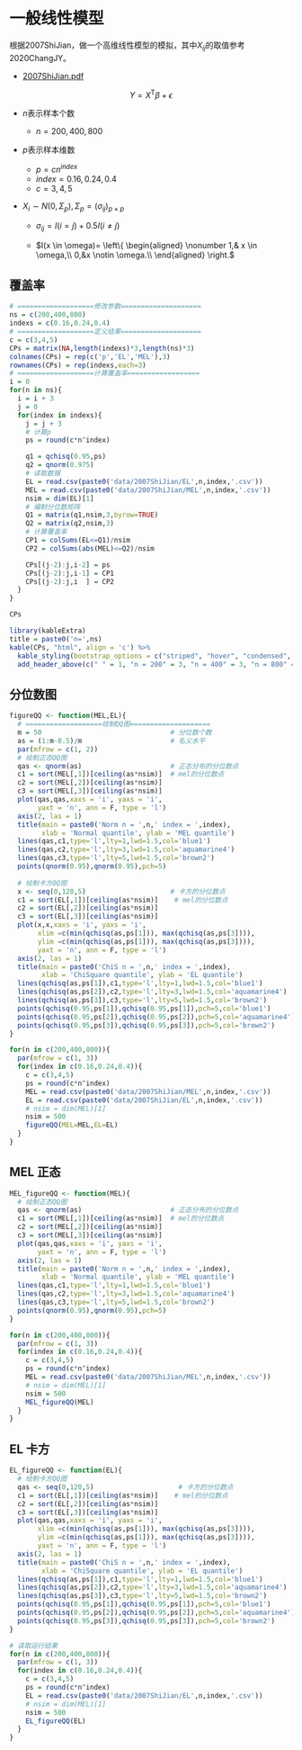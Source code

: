 # 一般线性模型
根据2007ShiJian，做一个高维线性模型的模拟，其中$X_{ij}$的取值参考2020ChangJY。

- [2007ShiJian.pdf](https://tang-jay.github.io/resources/HighDimen/2.pdf)



$$Y = X^\mathsf{T}\beta + \epsilon$$

- $n$表示样本个数
  - $n = 200,400,800$
- $p$表示样本维数
  - $p=cn^{index}$
  - $index=0.16,0.24,0.4$
  - $c = 3,4,5$

- $X_i \sim N(0,\Sigma_{p}), \Sigma_{p}=(\sigma_{ij})_{p \times p}$

  - $\sigma_{ij}=I(i=j)+0.5I(i \neq j)$

  - $I(x \in \omega)=
\left\{
\begin{aligned}
\nonumber
1,& x \in \omega,\\
0,&x \notin \omega.\\
\end{aligned}
\right.$

## 覆盖率


```r
# ===================修改参数====================
ns = c(200,400,800)
indexs = c(0.16,0.24,0.4)
# ===================定义结果====================
c = c(3,4,5)
CPs = matrix(NA,length(indexs)*3,length(ns)*3)
colnames(CPs) = rep(c('p','EL','MEL'),3)
rownames(CPs) = rep(indexs,each=3)
# ===================计算覆盖率==================
i = 0
for(n in ns){
  i = i + 3
  j = 0
  for(index in indexs){
    j = j + 3
    # 计算p
    ps = round(c*n^index)

    q1 = qchisq(0.95,ps)
    q2 = qnorm(0.975)
    # 读取数据
    EL = read.csv(paste0('data/2007ShiJian/EL',n,index,'.csv'))
    MEL = read.csv(paste0('data/2007ShiJian/MEL',n,index,'.csv'))
    nsim = dim(EL)[1]
    # 编制分位数矩阵
    Q1 = matrix(q1,nsim,3,byrow=TRUE)
    Q2 = matrix(q2,nsim,3)
    # 计算覆盖率
    CP1 = colSums(EL<=Q1)/nsim
    CP2 = colSums(abs(MEL)<=Q2)/nsim

    CPs[(j-2):j,i-2] = ps
    CPs[(j-2):j,i-1] = CP1
    CPs[(j-2):j,i  ] = CP2
  }
}

CPs
```

```r
library(kableExtra)
title = paste0('n=',ns)
kable(CPs, "html", align = 'c') %>%
  kable_styling(bootstrap_options = c("striped", "hover", "condensed", "responsive"), full_width = F) %>%
  add_header_above(c(" " = 1, "n = 200" = 3, "n = 400" = 3, "n = 800" = 3))
```
## 分位数图

```r
figureQQ <- function(MEL,EL){
  # ===================绘制QQ图====================
  m = 50                                # 分位数个数
  as = (1:m-0.5)/m                      # 名义水平
  par(mfrow = c(1, 2))
  # 绘制正态QQ图
  qas <- qnorm(as)                      # 正态分布的分位数点
  c1 = sort(MEL[,1])[ceiling(as*nsim)]  # mel的分位数点
  c2 = sort(MEL[,2])[ceiling(as*nsim)]
  c3 = sort(MEL[,3])[ceiling(as*nsim)]
  plot(qas,qas,xaxs = 'i', yaxs = 'i',
       yaxt = 'n', ann = F, type = 'l')
  axis(2, las = 1)
  title(main = paste0('Norm n = ',n,' index = ',index),
        xlab = 'Normal quantile', ylab = 'MEL quantile')
  lines(qas,c1,type='l',lty=1,lwd=1.5,col='blue1')
  lines(qas,c2,type='l',lty=3,lwd=1.5,col='aquamarine4')
  lines(qas,c3,type='l',lty=5,lwd=1.5,col='brown2')
  points(qnorm(0.95),qnorm(0.95),pch=5)
  
  # 绘制卡方QQ图
  x <- seq(0,120,5)                     # 卡方的分位数点
  c1 = sort(EL[,1])[ceiling(as*nsim)]    # mel的分位数点
  c2 = sort(EL[,2])[ceiling(as*nsim)]
  c3 = sort(EL[,3])[ceiling(as*nsim)]
  plot(x,x,xaxs = 'i', yaxs = 'i',
       xlim =c(min(qchisq(as,ps[1])), max(qchisq(as,ps[3]))),
       ylim =c(min(qchisq(as,ps[1])), max(qchisq(as,ps[3]))),
       yaxt = 'n', ann = F, type = 'l')
  axis(2, las = 1)
  title(main = paste0('ChiS n = ',n,' index = ',index),
        xlab = 'ChiSquare quantile', ylab = 'EL quantile')
  lines(qchisq(as,ps[1]),c1,type='l',lty=1,lwd=1.5,col='blue1')
  lines(qchisq(as,ps[2]),c2,type='l',lty=3,lwd=1.5,col='aquamarine4')
  lines(qchisq(as,ps[3]),c3,type='l',lty=5,lwd=1.5,col='brown2')
  points(qchisq(0.95,ps[1]),qchisq(0.95,ps[1]),pch=5,col='blue1')
  points(qchisq(0.95,ps[2]),qchisq(0.95,ps[2]),pch=5,col='aquamarine4')
  points(qchisq(0.95,ps[3]),qchisq(0.95,ps[3]),pch=5,col='brown2')
}
```

```r
for(n in c(200,400,800)){
  par(mfrow = c(1, 3))
  for(index in c(0.16,0.24,0.4)){
    c = c(3,4,5)
    ps = round(c*n^index)
    MEL = read.csv(paste0('data/2007ShiJian/MEL',n,index,'.csv'))
    EL = read.csv(paste0('data/2007ShiJian/EL',n,index,'.csv'))
    # nsim = dim(MEL)[1]
    nsim = 500
    figureQQ(MEL=MEL,EL=EL)
  }
}
```

## MEL 正态
```r

MEL_figureQQ <- function(MEL){
  # 绘制正态QQ图
  qas <- qnorm(as)                      # 正态分布的分位数点
  c1 = sort(MEL[,1])[ceiling(as*nsim)]  # mel的分位数点
  c2 = sort(MEL[,2])[ceiling(as*nsim)]
  c3 = sort(MEL[,3])[ceiling(as*nsim)]
  plot(qas,qas,xaxs = 'i', yaxs = 'i',
       yaxt = 'n', ann = F, type = 'l')
  axis(2, las = 1)
  title(main = paste0('Norm n = ',n,' index = ',index),
        xlab = 'Normal quantile', ylab = 'MEL quantile')
  lines(qas,c1,type='l',lty=1,lwd=1.5,col='blue1')
  lines(qas,c2,type='l',lty=3,lwd=1.5,col='aquamarine4')
  lines(qas,c3,type='l',lty=5,lwd=1.5,col='brown2')
  points(qnorm(0.95),qnorm(0.95),pch=5)
}
```

```r
for(n in c(200,400,800)){
  par(mfrow = c(1, 3))
  for(index in c(0.16,0.24,0.4)){
    c = c(3,4,5)
    ps = round(c*n^index)
    MEL = read.csv(paste0('data/2007ShiJian/MEL',n,index,'.csv'))
    # nsim = dim(MEL)[1]
    nsim = 500
    MEL_figureQQ(MEL)
  }
}
```


## EL 卡方
```r
EL_figureQQ <- function(EL){
  # 绘制卡方QQ图
  qas <- seq(0,120,5)                     # 卡方的分位数点
  c1 = sort(EL[,1])[ceiling(as*nsim)]    # mel的分位数点
  c2 = sort(EL[,2])[ceiling(as*nsim)]
  c3 = sort(EL[,3])[ceiling(as*nsim)]
  plot(qas,qas,xaxs = 'i', yaxs = 'i',
       xlim =c(min(qchisq(as,ps[1])), max(qchisq(as,ps[3]))),
       ylim =c(min(qchisq(as,ps[1])), max(qchisq(as,ps[3]))),
       yaxt = 'n', ann = F, type = 'l')
  axis(2, las = 1)
  title(main = paste0('ChiS n = ',n,' index = ',index),
        xlab = 'ChiSquare quantile', ylab = 'EL quantile')
  lines(qchisq(as,ps[1]),c1,type='l',lty=1,lwd=1.5,col='blue1')
  lines(qchisq(as,ps[2]),c2,type='l',lty=3,lwd=1.5,col='aquamarine4')
  lines(qchisq(as,ps[3]),c3,type='l',lty=5,lwd=1.5,col='brown2')
  points(qchisq(0.95,ps[1]),qchisq(0.95,ps[1]),pch=5,col='blue1')
  points(qchisq(0.95,ps[2]),qchisq(0.95,ps[2]),pch=5,col='aquamarine4')
  points(qchisq(0.95,ps[3]),qchisq(0.95,ps[3]),pch=5,col='brown2')
}
```

```r
# 读取运行结果
for(n in c(200,400,800)){
  par(mfrow = c(1, 3))
  for(index in c(0.16,0.24,0.4)){
    c = c(3,4,5)
    ps = round(c*n^index)
    EL = read.csv(paste0('data/2007ShiJian/EL',n,index,'.csv'))
    # nsim = dim(MEL)[1]
    nsim = 500
    EL_figureQQ(EL)
  }
}
```






